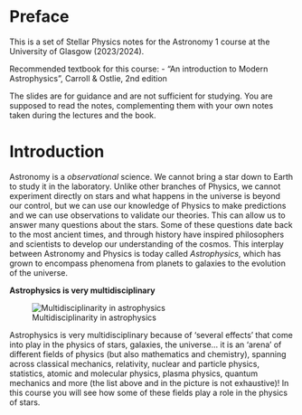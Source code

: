 # Preface {.unnumbered}
This is a set of Stellar Physics notes for the Astronomy 1 course at the University of Glasgow (2023/2024).

Recommended textbook for this course:
- "An introduction to Modern Astrophysics", Carroll & Ostlie, 2nd edition

The slides are for guidance and are not sufficient for studying. You are supposed to read the notes, complementing them with your own notes taken during the lectures and the book.

# Introduction

Astronomy is a _observational_ science. We cannot bring a star down to Earth to study it in the laboratory. Unlike other branches of Physics, we cannot experiment directly on stars and what happens in the universe is beyond our control, but we can use our knowledge of Physics to make predictions and we can use observations to validate our theories. This can allow us to answer many questions about the stars. Some of these questions date back to the most ancient times, and through history have inspired philosophers and scientists to develop our understanding of the cosmos. This interplay between Astronomy and Physics is today called _Astrophysics_, which has grown to encompass phenomena from planets to galaxies to the evolution of the universe.


**Astrophysics is very multidisciplinary**

![Multidisciplinarity in astrophysics](img/astrophysics_multidisciplinary.png)


Astrophysics is very multidisciplinary because of 'several effects' that come into play in the physics of stars, galaxies, the universe... it is an 'arena' of different fields of physics (but also mathematics and chemistry), spanning across classical mechanics, relativity, nuclear and particle physics, statistics, atomic and molecular physics, plasma physics, quantum mechanics and more (the list above and in the picture is not exhaustive)!
In this course you will see how some of these fields play a role in the physics of stars.
